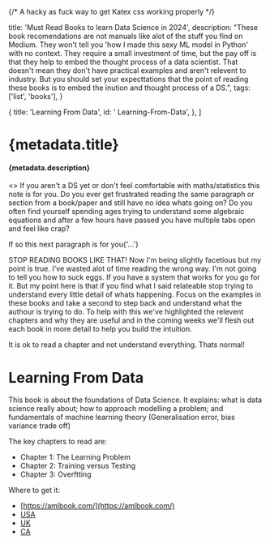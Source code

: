 {/* A hacky as fuck way to get Katex css working properly */}

<link
  rel="stylesheet"
  href="https://cdn.jsdelivr.net/npm/katex@0.16.9/dist/katex.min.css"
  integrity="sha384-n8MVd4RsNIU0tAv4ct0nTaAbDJwPJzDEaqSD1odI+WdtXRGWt2kTvGFasHpSy3SV"
  crossOrigin="anonymous"
/>

  title: 'Must Read Books to learn Data Science in 2024',
  description:
    "These book recomendations are not manuals like alot of the stuff you find on Medium. They won't tell you 'how I made this sexy ML model in Python' with no context. They require a small investment of time, but the pay off is that they help to embed the thought process of a data scientist. That doesn't mean they don't have practical examples and aren't relevent to industry. But you should set your expecttations that the point of reading these books is to embed the inution and thought process of a DS.",
  tags: ['list', 'books'],
}

  {
    title: 'Learning From Data',
    id: ' Learning-From-Data',
  },
]

# {metadata.title}

#### {metadata.description}

<Note>
  <>
    If you aren't a DS yet or don't feel comfortable with maths/statistics this
    note is for you. Do you ever get frustrated reading the same paragraph or
    section from a book/paper and still have no idea whats going on? Do you
    often find yourself spending ages trying to understand some algebraic
    equations and after a few hours have passed you have multiple tabs open and
    feel like crap?
    <p>If so this next paragraph is for you{'...'}</p>
    <p>
      STOP READING BOOKS LIKE THAT! Now I'm being slightly facetious but my
      point is true. I've wasted alot of time reading the wrong way. I'm not
      going to tell you how to suck eggs. If you have a system that works for
      you go for it. But my point here is that if you find what I said
      relateable stop trying to understand every little detail of whats
      happening. Focus on the examples in these books and take a second to step
      back and understand what the authour is trying to do. To help with this
      we've highlighted the relevent chapters and why they are useful and in the
      coming weeks we'll flesh out each book in more detail to help you build
      the intuition.
    </p>
    <p>It is ok to read a chapter and not understand everything. Thats normal!</p>
  </>
</Note>

# Learning From Data

This book is about the foundations of Data Science. It explains: what is data science really about; how to approach modelling a problem; and fundamentals of machine learning theory (Generalisation error, bias variance trade off)

The key chapters to read are:

- Chapter 1: The Learning Problem
- Chapter 2: Training versus Testing
- Chapter 3: Overftting

Where to get it:

- [https://amlbook.com/](https://amlbook.com/)
- [USA](https://www.amazon.com/Learning-Data-Yaser-S-Abu-Mostafa/dp/1600490069)
- [UK](https://www.amazon.co.uk/Learning-Data-Yaser-S-Abu-Mostafa/dp/1600490069/ref=sr_1_4?crid=2T9KNTTCQYWY&keywords=Learning+from+data&qid=1703803388&sprefix=learning+from+data%2Caps%2C96&sr=8-4)
- [CA](https://www.amazon.ca/Learning-Yaser-Abu-Mostafa-Magdon-Ismail-Hsuan-Tien/dp/1600490069/ref=sr_1_1?crid=EJD72NR2OMO0&keywords=learning+from+data&qid=1703803688&sprefix=learning+from+da%2Caps%2C169&sr=8-1)
